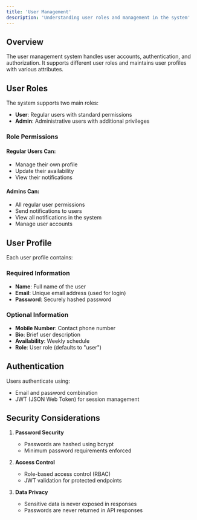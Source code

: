 ```yaml
---
title: 'User Management'
description: 'Understanding user roles and management in the system'
---
```


## Overview

The user management system handles user accounts, authentication, and authorization. It supports different user roles and maintains user profiles with various attributes.

## User Roles

The system supports two main roles:
- **User**: Regular users with standard permissions
- **Admin**: Administrative users with additional privileges

### Role Permissions

#### Regular Users Can:
- Manage their own profile
- Update their availability
- View their notifications

#### Admins Can:
- All regular user permissions
- Send notifications to users
- View all notifications in the system
- Manage user accounts

## User Profile

Each user profile contains:

### Required Information
- **Name**: Full name of the user
- **Email**: Unique email address (used for login)
- **Password**: Securely hashed password

### Optional Information
- **Mobile Number**: Contact phone number
- **Bio**: Brief user description
- **Availability**: Weekly schedule
- **Role**: User role (defaults to "user")

## Authentication

Users authenticate using:
- Email and password combination
- JWT (JSON Web Token) for session management

## Security Considerations

1. **Password Security**
   - Passwords are hashed using bcrypt
   - Minimum password requirements enforced

2. **Access Control**
   - Role-based access control (RBAC)
   - JWT validation for protected endpoints

3. **Data Privacy**
   - Sensitive data is never exposed in responses
   - Passwords are never returned in API responses
